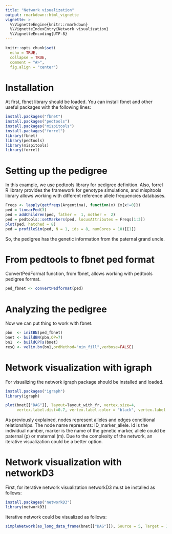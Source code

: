 ```yaml
---
title: "Network visualization"
output: rmarkdown::html_vignette
vignette: >
  %\VignetteEngine{knitr::rmarkdown}
  %\VignetteIndexEntry{Network visualization}
  %\VignetteEncoding{UTF-8}
---
```


```r
knitr::opts_chunk$set(
  echo = TRUE,
  collapse = TRUE,
  comment = "#>",
  fig.align = "center")
```

# Installation

<!-- badges: start -->
<!-- badges: end -->
At first, fbnet library should be loaded. You can install fbnet and other useful packages with the following lines:

``` r
install.packages("fbnet") 
install.packages("pedtools") 
install.packages("mispitools") 
install.packages("forrel") 
library(fbnet)
library(pedtools)
library(mispitools)
library(forrel)
```

# Setting up the pedigree
In this example, we use pedtools library for pedigree definition. Also, forrel R library provides the framework for genotype simulations, and mispitools library allows working with different reference allele frequencies databases.

```r
Freqs <- lapply(getfreqs(Argentina), function(x) {x[x!=0]})
ped = linearPed(3)
ped = addChildren(ped, father =  1, mother =  2)
ped = pedtools::setMarkers(ped, locusAttributes = Freqs[1:3])
plot(ped, hatched = 8)
ped = profileSim(ped, N = 1, ids = 8, numCores = 10)[[1]]
```

So, the pedigree has the genetic information from the paternal grand uncle. 

# From pedtools to fbnet ped format
ConvertPedFormat function, from fbnet, allows working with pedtools pedigree format. 

```r
ped_fbnet <- convertPedformat(ped)
```

# Analyzing the pedigree

Now we can put thing to work with fbnet.

```r
pbn  <- initBN(ped_fbnet)
bnet <- buildBN(pbn,QP=7)
bn1  <- buildCPTs(bnet) 
resQ <- velim.bn(bn1,ordMethod="min_fill",verbose=FALSE)
```

# Network visualization with igraph
For visualizing the network igraph package should be installed and loaded.

```r
install.packages("igraph")
library(igraph)
```

```r
plot(bnet[["DAG"]], layout=layout_with_fr, vertex.size=4,
     vertex.label.dist=0.7, vertex.label.color = "black", vertex.label.size = 20, vertex.color="black", edge.arrow.size=0.5)
```

As previously explained, nodes represent alleles and edges conditional relationships. The node name represents: ID_marker_allele. Id is the individual number, marker is the name of the genetic marker, allele could be paternal (p) or maternal (m). Due to the complexity of the network, an iterative visualization could be a better option.

# Network visualization with networkD3
First, for iterative network visualization networkD3 must be installed as follows:

```r
install.packages("networkD3")
library(networkD3)
```


Iterative network could be visualized as follows:

```r
simpleNetwork(as_long_data_frame(bnet[["DAG"]]), Source = 5, Target = 17, nodeColour = "black")
```
